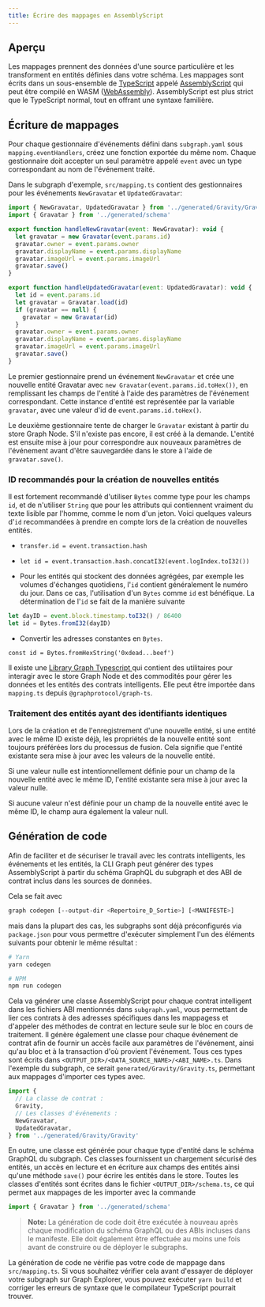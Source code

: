 ```yaml
---
title: Écrire des mappages en AssemblyScript
---
```


## Aperçu

Les mappages prennent des données d'une source particulière et les transforment en entités définies dans votre schéma. Les mappages sont écrits dans un sous-ensemble de [TypeScript](https://www.typescriptlang.org/docs/handbook/typescript-in-5-minutes.html) appelé [AssemblyScript](https://github.com/AssemblyScript/assemblyscript/wiki) qui peut être compilé en WASM ([WebAssembly](https://webassembly.org/)). AssemblyScript est plus strict que le TypeScript normal, tout en offrant une syntaxe familière.

## Écriture de mappages

Pour chaque gestionnaire d'événements défini dans `subgraph.yaml` sous `mapping.eventHandlers`, créez une fonction exportée du même nom. Chaque gestionnaire doit accepter un seul paramètre appelé `event` avec un type correspondant au nom de l'événement traité.

Dans le subgraph d'exemple, `src/mapping.ts` contient des gestionnaires pour les événements `NewGravatar` et `UpdatedGravatar`:

```javascript
import { NewGravatar, UpdatedGravatar } from '../generated/Gravity/Gravity'
import { Gravatar } from '../generated/schema'

export function handleNewGravatar(event: NewGravatar): void {
  let gravatar = new Gravatar(event.params.id)
  gravatar.owner = event.params.owner
  gravatar.displayName = event.params.displayName
  gravatar.imageUrl = event.params.imageUrl
  gravatar.save()
}

export function handleUpdatedGravatar(event: UpdatedGravatar): void {
  let id = event.params.id
  let gravatar = Gravatar.load(id)
  if (gravatar == null) {
    gravatar = new Gravatar(id)
  }
  gravatar.owner = event.params.owner
  gravatar.displayName = event.params.displayName
  gravatar.imageUrl = event.params.imageUrl
  gravatar.save()
}
```

Le premier gestionnaire prend un événement `NewGravatar` et crée une nouvelle entité Gravatar avec `new Gravatar(event.params.id.toHex())`, en remplissant les champs de l'entité à l'aide des paramètres de l'événement correspondant. Cette instance d'entité est représentée par la variable `gravatar`, avec une valeur d'id de `event.params.id.toHex()`.

Le deuxième gestionnaire tente de charger le `Gravatar` existant à partir du store Graph Node. S'il n'existe pas encore, il est créé à la demande. L'entité est ensuite mise à jour pour correspondre aux nouveaux paramètres de l'événement avant d'être sauvegardée dans le store à l'aide de `gravatar.save()`.

### ID recommandés pour la création de nouvelles entités

Il est fortement recommandé d'utiliser `Bytes` comme type pour les champs `id`, et de n'utiliser `String` que pour les attributs qui contiennent vraiment du texte lisible par l'homme, comme le nom d'un jeton. Voici quelques valeurs d'`id` recommandées à prendre en compte lors de la création de nouvelles entités.

- `transfer.id = event.transaction.hash`

- `let id = event.transaction.hash.concatI32(event.logIndex.toI32())`

- Pour les entités qui stockent des données agrégées, par exemple les volumes d'échanges quotidiens, l'`id` contient généralement le numéro du jour. Dans ce cas, l'utilisation d'un `Bytes` comme `id` est bénéfique. La détermination de l'`id` se fait de la manière suivante

```typescript
let dayID = event.block.timestamp.toI32() / 86400
let id = Bytes.fromI32(dayID)
```

- Convertir les adresses constantes en `Bytes`.

`const id = Bytes.fromHexString('0xdead...beef')`

Il existe une [Library Graph Typescript ](https://github.com/graphprotocol/graph-tooling/tree/main/packages/ts) qui contient des utilitaires pour interagir avec le store Graph Node et des commodités pour gérer les données et les entités des contrats intelligents. Elle peut être importée dans `mapping.ts` depuis `@graphprotocol/graph-ts`.

### Traitement des entités ayant des identifiants identiques

Lors de la création et de l'enregistrement d'une nouvelle entité, si une entité avec le même ID existe déjà, les propriétés de la nouvelle entité sont toujours préférées lors du processus de fusion. Cela signifie que l'entité existante sera mise à jour avec les valeurs de la nouvelle entité.

Si une valeur nulle est intentionnellement définie pour un champ de la nouvelle entité avec le même ID, l'entité existante sera mise à jour avec la valeur nulle.

Si aucune valeur n'est définie pour un champ de la nouvelle entité avec le même ID, le champ aura également la valeur null.

## Génération de code

Afin de faciliter et de sécuriser le travail avec les contrats intelligents, les événements et les entités, la CLI Graph peut générer des types AssemblyScript à partir du schéma GraphQL du subgraph et des ABI de contrat inclus dans les sources de données.

Cela se fait avec

```sh
graph codegen [--output-dir <Repertoire_D_Sortie>] [<MANIFESTE>]
```

mais dans la plupart des cas, les subgraphs sont déjà préconfigurés via `package.json` pour vous permettre d'exécuter simplement l'un des éléments suivants pour obtenir le même résultat :

```sh
# Yarn
yarn codegen

# NPM
npm run codegen
```

Cela va générer une classe AssemblyScript pour chaque contrat intelligent dans les fichiers ABI mentionnés dans `subgraph.yaml`, vous permettant de lier ces contrats à des adresses spécifiques dans les mappagess et d'appeler des méthodes de contrat en lecture seule sur le bloc en cours de traitement. Il génère également une classe pour chaque événement de contrat afin de fournir un accès facile aux paramètres de l'événement, ainsi qu'au bloc et à la transaction d'où provient l'événement. Tous ces types sont écrits dans `<OUTPUT_DIR>/<DATA_SOURCE_NAME>/<ABI_NAME>.ts`. Dans l'exemple du subgraph, ce serait `generated/Gravity/Gravity.ts`, permettant aux mappages d'importer ces types avec.

```javascript
import {
  // La classe de contrat :
  Gravity,
  // Les classes d'événements :
  NewGravatar,
  UpdatedGravatar,
} from '../generated/Gravity/Gravity'
```

En outre, une classe est générée pour chaque type d'entité dans le schéma GraphQL du subgraph. Ces classes fournissent un chargement sécurisé des entités, un accès en lecture et en écriture aux champs des entités ainsi qu'une méthode `save()` pour écrire les entités dans le store. Toutes les classes d'entités sont écrites dans le fichier `<OUTPUT_DIR>/schema.ts`, ce qui permet aux mappages de les importer avec la commande

```javascript
import { Gravatar } from '../generated/schema'
```

> **Note:** La génération de code doit être exécutée à nouveau après chaque modification du schéma GraphQL ou des ABIs incluses dans le manifeste. Elle doit également être effectuée au moins une fois avant de construire ou de déployer le subgraphs.

La génération de code ne vérifie pas votre code de mappage dans `src/mapping.ts`. Si vous souhaitez vérifier cela avant d'essayer de déployer votre subgraph sur Graph Explorer, vous pouvez exécuter `yarn build` et corriger les erreurs de syntaxe que le compilateur TypeScript pourrait trouver.
